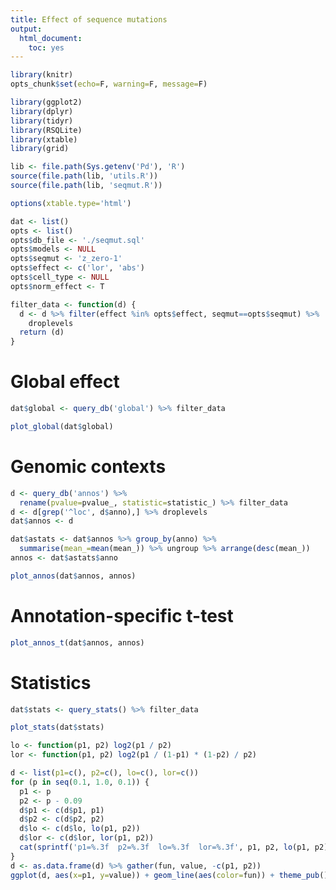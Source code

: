 ```yaml
---
title: Effect of sequence mutations
output:
  html_document:
    toc: yes
---
```


```r
library(knitr)
opts_chunk$set(echo=F, warning=F, message=F)
```

```r
library(ggplot2)
library(dplyr)
library(tidyr)
library(RSQLite)
library(xtable)
library(grid)

lib <- file.path(Sys.getenv('Pd'), 'R')
source(file.path(lib, 'utils.R'))
source(file.path(lib, 'seqmut.R'))
```

```r
options(xtable.type='html')
```

```r
dat <- list()
opts <- list()
opts$db_file <- './seqmut.sql'
opts$models <- NULL
opts$seqmut <- 'z_zero-1'
opts$effect <- c('lor', 'abs')
opts$cell_type <- NULL
opts$norm_effect <- T

filter_data <- function(d) {
  d <- d %>% filter(effect %in% opts$effect, seqmut==opts$seqmut) %>%
    droplevels
  return (d)
}
```

# Global effect

```r
dat$global <- query_db('global') %>% filter_data
```

```r
plot_global(dat$global)
```

# Genomic contexts

```r
d <- query_db('annos') %>%
  rename(pvalue=pvalue_, statistic=statistic_) %>% filter_data
d <- d[grep('^loc', d$anno),] %>% droplevels
dat$annos <- d
```

```r
dat$astats <- dat$annos %>% group_by(anno) %>%
  summarise(mean_=mean(mean_)) %>% ungroup %>% arrange(desc(mean_))
annos <- dat$astats$anno
```

```r
plot_annos(dat$annos, annos)
```

# Annotation-specific t-test

```r
plot_annos_t(dat$annos, annos)
```

# Statistics

```r
dat$stats <- query_stats() %>% filter_data
```

```r
plot_stats(dat$stats)
```

```r
lo <- function(p1, p2) log2(p1 / p2)
lor <- function(p1, p2) log2(p1 / (1-p1) * (1-p2) / p2)

d <- list(p1=c(), p2=c(), lo=c(), lor=c())
for (p in seq(0.1, 1.0, 0.1)) {
  p1 <- p
  p2 <- p - 0.09
  d$p1 <- c(d$p1, p1)
  d$p2 <- c(d$p2, p2)
  d$lo <- c(d$lo, lo(p1, p2))
  d$lor <- c(d$lor, lor(p1, p2))
  cat(sprintf('p1=%.3f  p2=%.3f  lo=%.3f  lor=%.3f', p1, p2, lo(p1, p2), lor(p1, p2)), fill=T)
}
d <- as.data.frame(d) %>% gather(fun, value, -c(p1, p2))
ggplot(d, aes(x=p1, y=value)) + geom_line(aes(color=fun)) + theme_pub()
```
